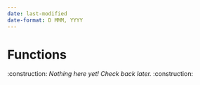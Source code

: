 ```yaml
---
date: last-modified
date-format: D MMM, YYYY
---
```


# Functions

:construction: *Nothing here yet! Check back later.* :construction: